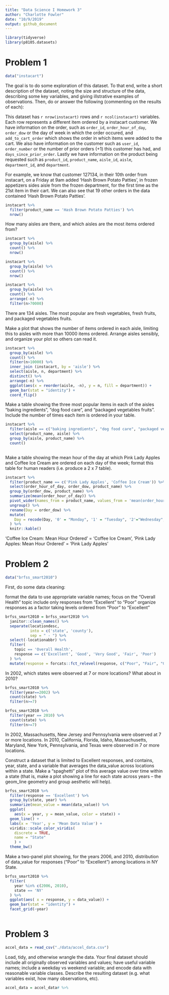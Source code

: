 ```yaml
---
title: "Data Science I Homework 3"
author: "Charlotte Fowler"
date: "10/9/2019"
output: github_document
---
```


```r
library(tidyverse)
library(p8105.datasets)
```


# Problem 1 

```r
data("instacart")
```

The goal is to do some exploration of this dataset. To that end, write a short description of the dataset, noting the size and structure of the data, describing some key variables, and giving illstrative examples of observations. Then, do or answer the following (commenting on the results of each):


This dataset has `r nrow(instacart)` rows and `r ncol(instacart)` variables. Each row represents a different item ordered by a instacart customer. 
We have information on the order, such as `order_id`, `order_hour_of_day`, `order_dow` or the day of week in which the order occured, and `add_to_cart_order` which shows the order in which items were added to the cart. 
We also have information on the customer such as `user_id`, `order_number` or the number of prior orders (+1) this customer has had, and `days_since_prior_order`. 
Lastly we have information on the product being requested such as `product_id`, `product_name`, `aisle_id`, `aisle`, `department_id`,  and `department`. 

For example, we know that customer 127134, in their 10th order from instacart, on a Friday at 9am added 'Hash Brown Potato Patties', in frozen appetizers sides aisle from the frozen department, for the first time as the 21st item in their cart. We can also see that 19 other orders in the data contained 'Hash Brown Potato Patties'.  

```r
instacart %>% 
  filter(product_name == 'Hash Brown Potato Patties') %>% 
  nrow()
```

How many aisles are there, and which aisles are the most items ordered from?

```r
instacart %>% 
  group_by(aisle) %>% 
  count() %>% 
  nrow() 
```
```r
instacart %>% 
  group_by(aisle) %>% 
  count() %>% 
  nrow()
```


```r
instacart %>% 
  group_by(aisle) %>% 
  count() %>% 
  arrange(-n) %>% 
  filter(n>70000)
```
There are 134 aisles. The most popular are fresh vegetables, fresh fruits, and packaged vegetables fruits. 


Make a plot that shows the number of items ordered in each aisle, limiting this to aisles with more than 10000 items ordered. Arrange aisles sensibly, and organize your plot so others can read it.

```r
instacart %>% 
  group_by(aisle) %>% 
  count() %>% 
  filter(n>10000) %>% 
  inner_join (instacart, by = 'aisle') %>% 
  select(aisle, n, department) %>% 
  distinct() %>% 
  arrange(-n) %>% 
  ggplot(aes(x = reorder(aisle, -n), y = n, fill = department)) +
  geom_bar(stat = "identity") +
  coord_flip()

```




Make a table showing the three most popular items in each of the aisles “baking ingredients”, “dog food care”, and “packaged vegetables fruits”. Include the number of times each item is ordered in your table.
```r
instacart %>% 
  filter(aisle == c("baking ingredients", "dog food care", "packaged vegetables fruits" )) %>% 
  select(product_name, aisle) %>%   
  group_by(aisle, product_name) %>% 
  count()
  
```


Make a table showing the mean hour of the day at which Pink Lady Apples and Coffee Ice Cream are ordered on each day of the week; format this table for human readers (i.e. produce a 2 x 7 table).

```r
instacart %>% 
  filter(product_name == c('Pink Lady Apples', 'Coffee Ice Cream')) %>% 
  select(order_hour_of_day, order_dow, product_name) %>% 
  group_by(order_dow, product_name) %>% 
  summarize(mean(order_hour_of_day)) %>% 
  pivot_wider(names_from = product_name, values_from = 'mean(order_hour_of_day)') %>% 
  ungroup() %>% 
  rename(Day = order_dow) %>% 
  mutate(
    Day = recode(Day, '0' = "Monday", '1' = "Tuesday", '2'="Wednesday", '3'="Thursday", '4'="Friday", '5'="Saturday", '6'="Sunday"), 
  ) %>% 
  knitr::kable()
```
'Coffee Ice Cream: Mean Hour Ordered' = 'Coffee Ice Cream', 
    'Pink Lady Apples: Mean Hour Ordered' = 'Pink Lady Apples'




# Problem 2 
```r
data("brfss_smart2010")
```

First, do some data cleaning:

format the data to use appropriate variable names;
focus on the “Overall Health” topic
include only responses from “Excellent” to “Poor”
organize responses as a factor taking levels ordered from “Poor” to “Excellent”

```r
brfss_smart2010 = brfss_smart2010 %>% 
  janitor::clean_names() %>% 
  separate(locationdesc, 
           into = c('state', 'county'),
           sep = " - ") %>% 
  select(-locationabbr) %>% 
  filter(
    topic == 'Overall Health',
    response == c('Excellent', 'Good', 'Very Good', 'Fair', 'Poor')
  ) %>% 
  mutate(response = forcats::fct_relevel(response, c("Poor", "Fair", "Good", "Very Good", "Excellent")))
```








In 2002, which states were observed at 7 or more locations? What about in 2010?

```r
brfss_smart2010 %>% 
  filter(year==2002) %>% 
  count(state) %>% 
  filter(n>=7)
```
```r
brfss_smart2010 %>% 
  filter(year == 2010) %>% 
  count(state) %>% 
  filter(n>=7)
```


In 2002, Massachusetts, New Jersey and Pennsylvania were observed at 7 or more locations. In 2010, California, Florida, Idaho, Massachusetts, Maryland, New York, Pennsylvania, and Texas were observed in 7 or more locations.  


Construct a dataset that is limited to Excellent responses, and contains, year, state, and a variable that averages the  data_value across locations within a state.
Make a “spaghetti” plot of this average value over time within a state (that is, make a plot showing a line for each state across years – the geom_line geometry and group aesthetic will help).

```r
brfss_smart2010 %>% 
  filter(response == 'Excellent') %>% 
  group_by(state, year) %>% 
  summarize(mean_value = mean(data_value)) %>% 
  ggplot(
    aes(x = year, y = mean_value, color = state)) +
  geom_line() + 
  labs(x = 'Year', y = 'Mean Data Value') + 
  viridis::scale_color_viridis(
    discrete = TRUE, 
    name = "State"
    ) +
  theme_bw() 
```



Make a two-panel plot showing, for the years 2006, and 2010, distribution of data_value for responses (“Poor” to “Excellent”) among locations in NY State.




```r
brfss_smart2010 %>% 
  filter(
    year %in% c(2006, 2010), 
    state == 'NY'
  ) %>% 
  ggplot(aes( x = response, y = data_value)) + 
  geom_bar(stat = "identity") + 
  facet_grid(~year)
  
```


# Problem 3 

```r
accel_data = read_csv("./data/accel_data.csv")
```
Load, tidy, and otherwise wrangle the data. Your final dataset should include all originally observed variables and values; have useful variable names; include a weekday vs weekend variable; and encode data with reasonable variable classes. Describe the resulting dataset (e.g. what variables exist, how many observations, etc).

```r
accel_data = accel_data# %>% 
  
```

